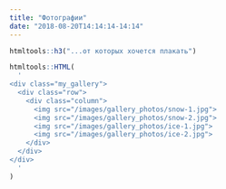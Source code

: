 ```yaml
---
title: "Фотографии"
date: "2018-08-20T14:14:14-14:14"
---
```


```r
htmltools::h3("...от которых хочется плакать")

htmltools::HTML(
  '
<div class="my_gallery">
  <div class="row"> 
    <div class="column">
      <img src="/images/gallery_photos/snow-1.jpg">
      <img src="/images/gallery_photos/snow-2.jpg">
      <img src="/images/gallery_photos/ice-1.jpg">
      <img src="/images/gallery_photos/ice-2.jpg">
    </div>
  </div>
</div>
  '
)
```

